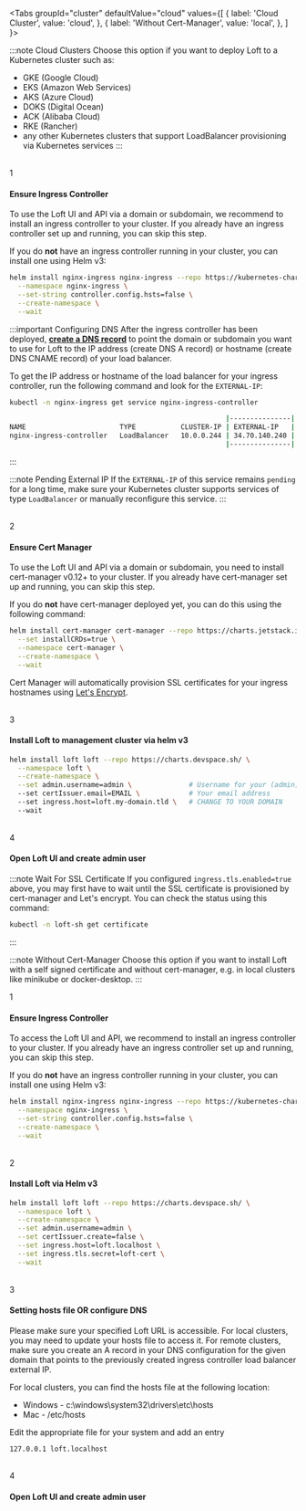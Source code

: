 
<Tabs
  groupId="cluster"
  defaultValue="cloud"
  values={[
    { label: 'Cloud Cluster', value: 'cloud', },
    { label: 'Without Cert-Manager', value: 'local', },
  ]
}>
<TabItem value="cloud">

:::note Cloud Clusters
Choose this option if you want to deploy Loft to a Kubernetes cluster such as:
- GKE (Google Cloud)
- EKS (Amazon Web Services)
- AKS (Azure Cloud)
- DOKS (Digital Ocean)
- ACK (Alibaba Cloud)
- RKE (Rancher)
- any other Kubernetes clusters that support LoadBalancer provisioning via Kubernetes services
:::


<br />
<Step>1</Step>

#### Ensure Ingress Controller

To use the Loft UI and API via a domain or subdomain, we recommend to install an ingress controller to your cluster. If you already have an ingress controller set up and running, you can skip this step.

If you do **not** have an ingress controller running in your cluster, you can install one using Helm v3:
```bash
helm install nginx-ingress nginx-ingress --repo https://kubernetes-charts.storage.googleapis.com \
  --namespace nginx-ingress \
  --set-string controller.config.hsts=false \
  --create-namespace \
  --wait
```

:::important Configuring DNS
After the ingress controller has been deployed, **[create a DNS record](https://support.dnsimple.com/articles/a-record/)** to point the domain or subdomain you want to use for Loft to the IP address (create DNS A record) or hostname (create DNS CNAME record) of your load balancer.

To get the IP address or hostname of the load balancer for your ingress controller, run the following command and look for the `EXTERNAL-IP`:

```bash
kubectl -n nginx-ingress get service nginx-ingress-controller
```
```bash
                                                     |---------------|
NAME                       TYPE           CLUSTER-IP | EXTERNAL-IP   |  PORT(S)                      AGE
nginx-ingress-controller   LoadBalancer   10.0.0.244 | 34.70.140.240 |  80:30984/TCP,443:31758/TCP   19m
                                                     |---------------|
```
:::

:::note Pending External IP
If the `EXTERNAL-IP` of this service remains `pending` for a long time, make sure your Kubernetes cluster supports services of type `LoadBalancer` or manually reconfigure this service.
:::

<br />
<Step>2</Step>

#### Ensure Cert Manager

To use the Loft UI and API via a domain or subdomain, you need to install cert-manager v0.12+ to your cluster. If you already have cert-manager set up and running, you can skip this step.

If you do **not** have cert-manager deployed yet, you can do this using the following command:
```bash
helm install cert-manager cert-manager --repo https://charts.jetstack.io \
  --set installCRDs=true \
  --namespace cert-manager \
  --create-namespace \
  --wait
```

Cert Manager will automatically provision SSL certificates for your ingress hostnames using [Let's Encrypt](https://letsencrypt.org/).


<br />
<Step>3</Step>

#### Install Loft to management cluster via helm v3

```bash
helm install loft loft --repo https://charts.devspace.sh/ \
  --namespace loft \
  --create-namespace \
  --set admin.username=admin \              # Username for your (admin) user
  --set certIssuer.email=EMAIL \            # Your email address
  --set ingress.host=loft.my-domain.tld \   # CHANGE TO YOUR DOMAIN
  --wait
```

<InstallHelmHintFragment/>


<br />
<Step>4</Step>

#### Open Loft UI and create admin user

:::note Wait For SSL Certificate
If you configured `ingress.tls.enabled=true` above, you may first have to wait until the SSL certificate is provisioned by cert-manager and Let's encrypt. You can check the status using this command:
```bash
kubectl -n loft-sh get certificate
```
:::

<CreateAdminUserFragment/>


</TabItem>
<TabItem value="local">

:::note Without Cert-Manager
Choose this option if you want to install Loft with a self signed certificate and without cert-manager, e.g. in local clusters like minikube or docker-desktop.
:::

<Step>1</Step>

#### Ensure Ingress Controller

To access the Loft UI and API, we recommend to install an ingress controller to your cluster. If you already have an ingress controller set up and running, you can skip this step.

If you do **not** have an ingress controller running in your cluster, you can install one using Helm v3:
```bash
helm install nginx-ingress nginx-ingress --repo https://kubernetes-charts.storage.googleapis.com \
  --namespace nginx-ingress \
  --set-string controller.config.hsts=false \
  --create-namespace \
  --wait
```

<br />
<Step>2</Step>

#### Install Loft via Helm v3

```bash
helm install loft loft --repo https://charts.devspace.sh/ \
  --namespace loft \
  --create-namespace \
  --set admin.username=admin \
  --set certIssuer.create=false \
  --set ingress.host=loft.localhost \
  --set ingress.tls.secret=loft-cert \
  --wait
```

<InstallHelmHintFragment/>

<br />
<Step>3</Step>

#### Setting hosts file OR configure DNS

Please make sure your specified Loft URL is accessible. For local clusters, you may need to update your hosts file to access it. For remote clusters, make sure you create an A record in your DNS configuration for the given domain that points to the previously created ingress controller load balancer external IP.

For local clusters, you can find the hosts file at the following location:

- Windows - c:\windows\system32\drivers\etc\hosts
- Mac - /etc/hosts

Edit the appropriate file for your system and add an entry
```
127.0.0.1 loft.localhost
```

<br />
<Step>4</Step>

#### Open Loft UI and create admin user

<CreateAdminUserFragment/>


</TabItem>
</Tabs>
